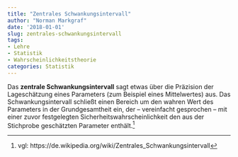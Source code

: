 ```yaml
---
title: "Zentrales Schwankungsintervall"
author: "Norman Markgraf"
date: '2018-01-01'
slug: zentrales-schwankungsintervall
tags:
- Lehre
- Statistik
- Wahrscheinlichkeitstheorie
categories: Statistik
---
```


Das **zentrale Schwankungsintervall** sagt etwas über die Präzision der Lageschätzung eines Parameters (zum Beispiel eines Mittelwertes) aus. Das Schwankungsintervall schließt einen Bereich um den wahren Wert des Parameters in der Grundgesamtheit ein, der – vereinfacht gesprochen – mit einer zuvor festgelegten Sicherheitswahrscheinlichkeit den aus der Stichprobe geschätzten Parameter enthält.^[vgl: https://de.wikipedia.org/wiki/Zentrales_Schwankungsintervall]


